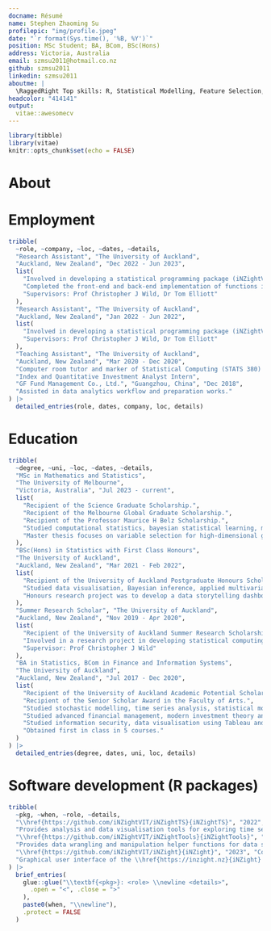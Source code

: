```yaml
---
docname: Résumé
name: Stephen Zhaoming Su
profilepic: "img/profile.jpeg"
date: "`r format(Sys.time(), '%B, %Y')`"
position: MSc Student; BA, BCom, BSc(Hons)
address: Victoria, Australia
email: szmsu2011@hotmail.co.nz
github: szmsu2011
linkedin: szmsu2011
aboutme: |
  \RaggedRight Top skills: R, Statistical Modelling, Feature Selection, Computational Statistics, Data Visualisation, Multivariate Analysis, Data Wrangling, Statistical Programming, Statistical Learning, Time Series, Forecasting
headcolor: "414141"
output: 
  vitae::awesomecv
---
```


```r
library(tibble)
library(vitae)
knitr::opts_chunk$set(echo = FALSE)
```

# About

\begin{cvparagraph}

I am a current Master of Science (Mathematics and Statistics) student at the University of Melbourne, with a strong foundation in statistical programming and data analysis. I am proficient in using R for developing statistical tools, and performing data wrangling, model training and visualisation tasks. I excel at combining technical knowledge and skills with teamwork to effectively solve complex real-world problems.

Though I am still pursuing my degree, I have gained valuable hands-on experience through various research projects, allowing me to navigate both independent problem-solving and collaborative environments confidently. I am able to swiftly adapt to challenges and uncertainties in the workplace and have the ability to work with large, unstructured raw data, uncovering insights and mining their potential value through statistical thinking and computation tools.

In the face of uncertainty in a commercial environment, I am confident that my skills and practical experience enable me to transform data into actionable insights, helping the team in making informed decisions. I look forward to taking on a challenging role where I can apply my analytical mindset, statistical programming skills, and passion for solving complex problems to contribute meaningfully to data-driven solutions.

\end{cvparagraph}

# Employment

```r
tribble(
  ~role, ~company, ~loc, ~dates, ~details,
  "Research Assistant", "The University of Auckland",
  "Auckland, New Zealand", "Dec 2022 - Jun 2023",
  list(
    "Involved in developing a statistical programming package (iNZightVIT/iNZightTools) for data wrangling and manipulation",
    "Completed the front-end and back-end implementation of functions in iNZightTS and iNZightTools on iNZight GUI",
    "Supervisors: Prof Christopher J Wild, Dr Tom Elliott"
  ),
  "Research Assistant", "The University of Auckland",
  "Auckland, New Zealand", "Jan 2022 - Jun 2022",
  list(
    "Involved in developing a statistical programming package (iNZightVIT/iNZightTS) for visualising time series",
    "Supervisors: Prof Christopher J Wild, Dr Tom Elliott"
  ),
  "Teaching Assistant", "The University of Auckland",
  "Auckland, New Zealand", "Mar 2020 - Dec 2020",
  "Computer room tutor and marker of Statistical Computing (STATS 380) and Statistical Modelling (STATS 330).",
  "Index and Quantitative Investment Analyst Intern",
  "GF Fund Management Co., Ltd.", "Guangzhou, China", "Dec 2018",
  "Assisted in data analytics workflow and preparation works."
) |>
  detailed_entries(role, dates, company, loc, details)
```

# Education

```r
tribble(
  ~degree, ~uni, ~loc, ~dates, ~details,
  "MSc in Mathematics and Statistics",
  "The University of Melbourne",
  "Victoria, Australia", "Jul 2023 - current",
  list(
    "Recipient of the Science Graduate Scholarship.",
    "Recipient of the Melbourne Global Graduate Scholarship.",
    "Recipient of the Professor Maurice H Belz Scholarship.",
    "Studied computational statistics, bayesian statistical learning, multivariate statistics, mathematical statistics, measure-theoretic probability theory, stochastic optimisation and nonparametric statistical modelling.",
    "Master thesis focuses on variable selection for high-dimensional generalised linear models."
  ),
  "BSc(Hons) in Statistics with First Class Honours",
  "The University of Auckland",
  "Auckland, New Zealand", "Mar 2021 - Feb 2022",
  list(
    "Recipient of the University of Auckland Postgraduate Honours Scholarship.",
    "Studied data visualisation, Bayesian inference, applied multivariate analysis, stochastic processes and statistical computing with R.",
    "Honours research project was to develop a data storytelling dashboard for exploring Auckland air quality using R."
  ),
  "Summer Research Scholar", "The University of Auckland",
  "Auckland, New Zealand", "Nov 2019 - Apr 2020",
  list(
    "Recipient of the University of Auckland Summer Research Scholarship.",
    "Involved in a research project in developing statistical computing tools for Visualising Multivariate Data (SCI078).",
    "Supervisor: Prof Christopher J Wild"
  ),
  "BA in Statistics, BCom in Finance and Information Systems",
  "The University of Auckland",
  "Auckland, New Zealand", "Jul 2017 - Dec 2020",
  list(
    "Recipient of the University of Auckland Academic Potential Scholarship.",
    "Recipient of the Senior Scholar Award in the Faculty of Arts.",
    "Studied stochastic modelling, time series analysis, statistical modelling and statistical computing using R and SAS, in Statistics.",
    "Studied advanced financial management, modern investment theory and risk management, in Finance.",
    "Studied information security, data visualisation using Tableau and enterprise systems with SAP ERP, in Information Systems.",
    "Obtained first in class in 5 courses."
  )
) |>
  detailed_entries(degree, dates, uni, loc, details)
```

# Software development (R packages)

```r
tribble(
  ~pkg, ~when, ~role, ~details,
  "\\href{https://github.com/iNZightVIT/iNZightTS}{iNZightTS}", "2022", "Author",
  "Provides analysis and data visualisation tools for exploring time series data used by iNZightVIT/iNZight.",
  "\\href{https://github.com/iNZightVIT/iNZightTools}{iNZightTools}", "2023", "Author",
  "Provides data wrangling and manipulation helper functions for data science practices in iNZightVIT/iNZight.",
  "\\href{https://github.com/iNZightVIT/iNZight}{iNZight}", "2023", "Contributor",
  "Graphical user interface of the \\href{https://inzight.nz}{iNZight} application, which provides tools for data manipulation, exploratory data analysis, multi-variable graphics, time series analysis and linear models."
) |>
  brief_entries(
    glue::glue("\\textbf{<pkg>}: <role> \\newline <details>",
      .open = "<", .close = ">"
    ),
    paste0(when, "\\newline"),
    .protect = FALSE
  )
```
